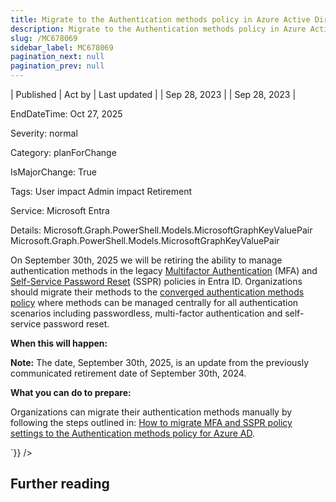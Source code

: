 ```yaml
---
title: Migrate to the Authentication methods policy in Azure Active Directory by September 30, 2025
description: Migrate to the Authentication methods policy in Azure Active Directory by September 30, 2025
slug: /MC678069
sidebar_label: MC678069
pagination_next: null
pagination_prev: null
---
```



| Published | Act by | Last updated |
| Sep 28, 2023 |  | Sep 28, 2023 |

EndDateTime: Oct 27, 2025

Severity: normal

Category: planForChange

IsMajorChange: True

Tags: User impact Admin impact Retirement

Service: Microsoft Entra

Details: Microsoft.Graph.PowerShell.Models.MicrosoftGraphKeyValuePair Microsoft.Graph.PowerShell.Models.MicrosoftGraphKeyValuePair

<div dangerouslySetInnerHTML={{__html:`
<p>On September 30th, 2025 we will be retiring the ability to manage authentication methods in the legacy <a href="https://learn.microsoft.com/azure/active-directory/authentication/howto-mfa-mfasettings#verification-methods" target="_blank">Multifactor Authentication</a> (MFA) and <a href="https://learn.microsoft.com/azure/active-directory/authentication/concept-sspr-howitworks#authentication-methods" target="_blank">Self-Service Password Reset</a> (SSPR) policies in Entra ID. Organizations should migrate their methods to the <a href="https://learn.microsoft.com/azure/active-directory/authentication/concept-authentication-methods-manage" target="_blank">converged authentication methods policy</a> where methods can be managed centrally for all authentication scenarios including passwordless, multi-factor authentication and self-service password reset.&nbsp;</p><p><b>When this will happen:</b></p><p><b>Note:</b> The date, September 30th, 2025, is an update from the previously communicated retirement date of September 30th, 2024.</p><p><b>What you can do to prepare:</b></p><p>Organizations can migrate their authentication methods manually by following the steps outlined in: <a href="https://learn.microsoft.com/azure/active-directory/authentication/how-to-authentication-methods-manage" target="_blank">How to migrate MFA and SSPR policy settings to the Authentication methods policy for Azure AD</a>.</p>
`}} />

## Further reading
